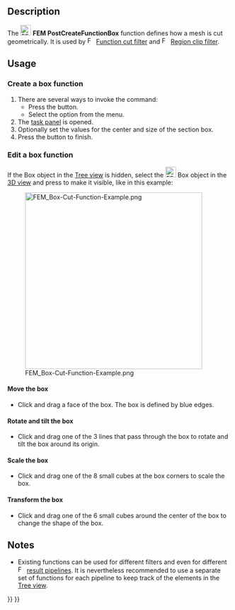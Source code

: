 <languages/>

{{Docnav
|[[FEM_PostCreateFunctionCylinder|PostCreateFunctionCylinder]]
|[[FEM_PostLineplot|PostLineplot]]
|[[FEM_Workbench|FEM]]
|IconL=FEM_PostCreateFunctionCylinder.svg
|IconR=FEM_PostLineplot.svg
|IconC=Workbench_FEM.svg
}}

{{GuiCommand
|Name=FEM PostCreateFunctionBox
|MenuLocation=Results → Filter Functions → Box
|Workbenches=[[FEM_Workbench|FEM]]
|Version=0.21
|SeeAlso=[[FEM_tutorial|FEM tutorial]]
}}

==Description==

The [[Image:FEM_PostCreateFunctionBox.svg|24px]] '''FEM PostCreateFunctionBox''' function defines how a mesh is cut geometrically. It is used by [[Image:FEM_PostFilterCutFunction.svg|16px]] [[FEM_PostFilterCutFunction|Function cut filter]] and [[Image:FEM_PostFilterClipRegion.svg|16px]] [[FEM_PostFilterClipRegion|Region clip filter]].

==Usage==

===Create a box function===

# There are several ways to invoke the command:
#* Press the {{Button|[[Image:FEM_PostCreateFunctionBox.svg|16px]] [[FEM_PostCreateFunctionBox|Box]]}} button.
#* Select the {{MenuCommand|Results → Filter Functions → [[Image:FEM_PostCreateFunctionBox.svg|16px]] Box}} option from the menu.
# The [[Task_panel|task panel]] is opened.
# Optionally set the values for the center and size of the section box.
# Press the {{Button|OK}} button to finish.

===Edit a box function===

If the Box object in the [[Tree_view|Tree view]] is hidden, select the [[Image:FEM_PostCreateFunctionBox.svg|24px]] Box object in the [[3D_view|3D view]] and press {{KEY|Space}} to make it visible, like in this example:

[[File:FEM_Box-Cut-Function-Example.png|400px]]

====Move the box====

* Click and drag a face of the box. The box is defined by blue edges.

====Rotate and tilt the box====

* Click and drag one of the 3 lines that pass through the box to rotate and tilt the box around its origin.

====Scale the box====

* Click and drag one of the 8 small cubes at the box corners to scale the box.

====Transform the box====

* Click and drag one of the 6 small cubes around the center of the box to change the shape of the box.

==Notes==

* Existing functions can be used for different filters and even for different [[Image:FEM_PostPipelineFromResult.svg|16px]] [[FEM_PostPipelineFromResult|result pipelines]]. It is nevertheless recommended to use a separate set of functions for each pipeline to keep track of the elements in the [[Tree_view|Tree view]].


{{Docnav
|[[FEM_PostCreateFunctionCylinder|PostCreateFunctionCylinder]]
|[[FEM_PostLineplot|PostLineplot]]
|[[FEM_Workbench|FEM]]
|IconL=FEM_PostCreateFunctionCylinder.svg
|IconR=FEM_PostLineplot.svg
|IconC=Workbench_FEM.svg
}}

{{FEM Tools navi{{#translation:}}}}
{{Userdocnavi{{#translation:}}}}